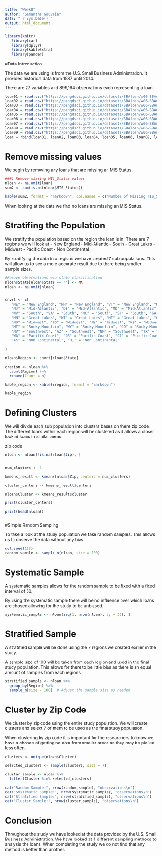 ---
title: "Week8"
author: "Samantha Gouveia"
date: "`r Sys.Date()`"
output: html_document
---
```{r}
library(knitr)
   library(car)
   library(dplyr)
   library(kableExtra)
   library(pander)
```

#Data Introduction 

The data we are using is from the U.S. Small Business Administration. It provides historical data from 1987 until 2014. 

There are 27 variables and 899,164 observations each representing a loan.


```{r}

loan01 = read.csv("https://pengdsci.github.io/datasets/SBAloan/w06-SBAnational01.csv", header = TRUE)[, -1]
loan02 = read.csv("https://pengdsci.github.io/datasets/SBAloan/w06-SBAnational02.csv", header = TRUE)[, -1]
loan03 = read.csv("https://pengdsci.github.io/datasets/SBAloan/w06-SBAnational03.csv", header = TRUE)[, -1]
loan04 = read.csv("https://pengdsci.github.io/datasets/SBAloan/w06-SBAnational04.csv", header = TRUE)[, -1]
loan05 = read.csv("https://pengdsci.github.io/datasets/SBAloan/w06-SBAnational05.csv", header = TRUE)[, -1]
loan06 = read.csv("https://pengdsci.github.io/datasets/SBAloan/w06-SBAnational06.csv", header = TRUE)[, -1]
loan07 = read.csv("https://pengdsci.github.io/datasets/SBAloan/w06-SBAnational07.csv", header = TRUE)[, -1]
loan08 = read.csv("https://pengdsci.github.io/datasets/SBAloan/w06-SBAnational08.csv", header = TRUE)[, -1]
loan09 = read.csv("https://pengdsci.github.io/datasets/SBAloan/w06-SBAnational09.csv", header = TRUE)[, -1]
loan = rbind(loan01, loan02, loan03, loan04, loan05, loan06, loan07, loan08, loan09)
```

# Remove missing values

We begin by removing any loans that are missing an MIS Status.

```{r Remove Missing Values}

###1 Remove missing MIS_Status values 
nloan <- na.omit(loan)
sum2 <- sum(is.na(nloan$MIS_Status))

kable(sum2, format = "markdown", col.names = c("Number of Missing MIS_Status Values"))
```

When looking at the data we find no loans are missing an MIS Status.

# Stratifing the Population

We stratify the population based on the region the loan is in. There are 7 regions we will look at
- New England 
- Mid-Atlantic
- South
- Great Lakes
- Midwest
- Pacific Coast
- Non Continental

By stratifying the data into regions we have created 7 sub populations. This will allow us to see a more accurate result due to there being smaller sample sizes.

```{r}

#Remove observations w/o state classification
nloan$State[nloan$State == ""] <- NA
nloan <- na.omit(nloan)


cnvrt <- c(
   "ME" = "New England", "NH" = "New England", "VT" = "New England", "MA" = "New England", "RI" = "New England", "CT" = "New England",
   "NJ" = "Mid-Atlantic", "DE" = "Mid-Atlantic", "MD" = "Mid-Atlantic", "DC" = "Mid-Atlantic",  
   "WV" = "South", "VA" = "South", "NC" = "South", "SC" = "South", "GA" = "South", "FL" = "South", "KY" = "South", "TN" = "South", "AL" = "South", "MS" = "South", "AR" = "South", "LA" = "South",
   "MN" = "Great Lakes", "WI" = "Great Lakes", "MI" = "Great Lakes", "OH" = "Great Lakes ", "IN" = "Great Lakes", "IL" = "Great Lakes", "IA" = "Great Lakes","NY" = "Great Lakes",  "PA" = "Great Lakes", "MO" = "Midwest",
   "ND" = "Midwest", "SD" = "Midwest", "NE" = "Midwest", "KS" = "Midwest ", "OK" = "Midwest",
   "MT" = "Rocky Mountain", "WY" = "Rocky Mountain", "CO" = "Rocky Mountain", "UT" = "Rocky Mountain", "ID" = "Rocky Mountain",
   "NV" = "Southwest", "AZ" = "Southwest", "NM" = "Southwest", "TX" = "Southwest",
   "WA" = "Pacific Coast", "OR" = "Pacific Coast", "CA" = "Pacific Coast",
   "AK" = "Non Continental", "HI" = "Non Continental"
  
)

nloan$Region <- cnvrt[nloan$State]

cregion <- nloan %>%
  count(Region) %>%
  rename(Count = n)

kable_region <- kable(cregion, format = "markdown")

kable_region
```

# Defining Clusters

We will divide each sub population into clusters bases on there zip code. The different loans within each region will be clustered as it allows a closer look at loans in similar areas.

zip code
```{r}
nloan <- nloan[!is.na(nloan$Zip), ]


num_clusters <- 7

kmeans_result <- kmeans(nloan$Zip, centers = num_clusters)

cluster_centers <- kmeans_result$centers

nloan$Cluster <- kmeans_result$cluster

print(cluster_centers)

print(head(nloan))



```

#Simple Random Sampling 

To take a look at the study population we take random samples. This allows us to observe the data without any bias. 

```{r}

set.seed(123)  
random_sample <- sample_n(nloan, size = 100)  
```

# Systematic Sample

A systematic samples allows for the random sample to be fixed with a fixed interval of 50. 

By using the systematic sample there will be no influence over which loans are chosen allowing for the study to be unbiased.
```{r}

systematic_sample <- nloan[seq(1, nrow(nloan), by = 50), ]
```

# Stratified Sample

A stratified sample will be done using the 7 regions we created earlier in the study.

A sample size of 100 will be taken from each region and used in the final study population. This allows for there to be little bias as there is an equal amount of samples from each regions.
```{r}

stratified_sample <- nloan %>%
  group_by(Region) %>%
  sample_n(size = 100)  # Adjust the sample size as needed
```

# Cluster by Zip Code

We cluster by zip code using the entire study population. We will create clusters and select 7 of them to be used as the final study population.

When clustering by zip code it is important for the researchers to know we have a chance of getting no data from smaller areas as they may be picked less often.

```{r}

clusters <- unique(nloan$Cluster)

selected_clusters <- sample(clusters, size = 7)

cluster_sample <- nloan %>%
  filter(Cluster %in% selected_clusters)

cat("Random Sample:", nrow(random_sample), "observations\n")
cat("Systematic Sample:", nrow(systematic_sample), "observations\n")
cat("Stratified Sample:", nrow(stratified_sample), "observations\n")
cat("Cluster Sample:", nrow(cluster_sample), "observations\n")
```

# Conclusion

Throughout the study we have looked at the data provided by the U.S. Small Business Administration. We have looked at 4 different sampling methods to analysis the loans. When completing the study we do not find that any method is better than another.
